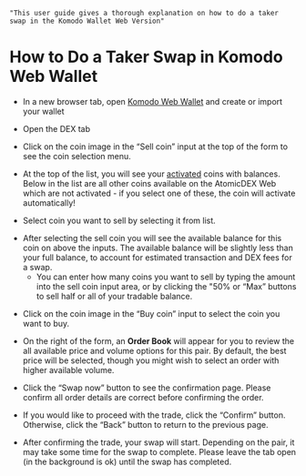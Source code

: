     "This user guide gives a thorough explanation on how to do a taker swap in the Komodo Wallet Web Version"


# How to Do a Taker Swap in Komodo Web Wallet

*   In a new browser tab, open [Komodo Web Wallet](https://app.komodoplatform.com/#/dex) and create or import your wallet

*   Open the DEX tab

<OptimizedImage title=" How to Do a Taker Swap in Komodo Web Wallet" src={howToDoTakerSwap1} alt=" How to Do a Taker Swap in Komodo Web Wallet" />

*   Click on the coin image in the “Sell coin” input at the top of the form to see the coin selection menu.

<OptimizedImage title=" How to Do a Taker Swap in Komodo Web Wallet" src={howToDoTakerSwap2} alt=" How to Do a Taker Swap in Komodo Web Wallet" />

*   At the top of the list, you will see your [activated](/komodo-wallet/web/how-to-do-a-taker-swap-in-komodo-web-wallet/) coins with balances. Below in the list are all other coins available on the AtomicDEX Web which are not activated - if you select one of these, the coin will activate automatically!

<OptimizedImage title=" How to Do a Taker Swap in Komodo Web Wallet" src={howToDoTakerSwap3} alt=" How to Do a Taker Swap in Komodo Web Wallet" />

*   Select coin you want to sell by selecting it from list.

<!---->

*   After selecting the sell coin you will see the available balance for this coin on above the inputs. The available balance will be slightly less than your full balance, to account for estimated transaction and DEX fees for a swap.
    *   You can enter how many coins you want to sell by typing the amount into the sell coin input area, or by clicking the "50% or “Max” buttons to sell half or all of your tradable balance.

<OptimizedImage title=" How to Do a Taker Swap in Komodo Web Wallet" src={howToDoTakerSwap4} alt=" How to Do a Taker Swap in Komodo Web Wallet" />

*   Click on the coin image in the “Buy coin” input to select the coin you want to buy.

<OptimizedImage title=" How to Do a Taker Swap in Komodo Web Wallet" src={howToDoTakerSwap5} alt=" How to Do a Taker Swap in Komodo Web Wallet" />

*   On the right of the form, an **Order Book** will appear for you to review the all available price and volume options for this pair. By default, the best price will be selected, though you might wish to select an order with higher available volume.

<OptimizedImage title=" How to Do a Taker Swap in Komodo Web Wallet" src={howToDoTakerSwap6} alt=" How to Do a Taker Swap in Komodo Web Wallet" />

*   Click the “Swap now” button to see the confirmation page. Please confirm all order details are correct before confirming the order.

<OptimizedImage title=" How to Do a Taker Swap in Komodo Web Wallet" src={howToDoTakerSwap7} alt=" How to Do a Taker Swap in Komodo Web Wallet" />

*   If you would like to proceed with the trade, click the “Confirm” button. Otherwise, click the “Back” button to return to the previous page.

*   After confirming the trade, your swap will start. Depending on the pair, it may take some time for the swap to complete. Please leave the tab open (in the background is ok) until the swap has completed.

<OptimizedImage title=" How to Do a Taker Swap in Komodo Web Wallet" src={howToDoTakerSwap8} alt=" How to Do a Taker Swap in Komodo Web Wallet" />
